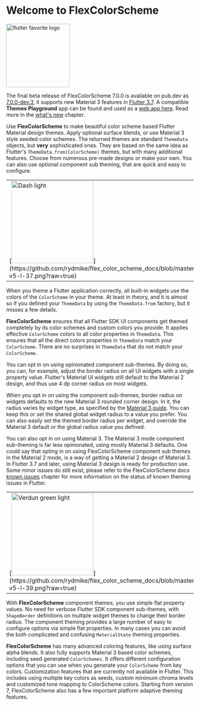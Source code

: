 # Welcome to FlexColorScheme



[<img src="https://github.com/rydmike/flex_color_scheme_docs/blob/master/docs/images/flutter-favorite-logo.png?raw=true?" alt="flutter favorite logo" width="170"/>](https://docs.flutter.dev/development/packages-and-plugins/favorites)

<Info>The final beta release of FlexColorScheme 7.0.0 is available on pub.dev as [7.0.0-dev.3](https://pub.dev/packages/flex_color_scheme/versions/7.0.0-dev.3), it supports new Material 3 features in [Flutter 3.7](https://medium.com/flutter/whats-new-in-flutter-3-7-38cbea71133c). A compatible **Themes Playground** app can be found and used as a [web app here](https://rydmike.com/flexcolorscheme/themesplayground-v7). Read more in the [what's new](/whats_new) chapter.</Info>

Use **FlexColorScheme** to make beautiful color scheme based Flutter Material design themes. Apply optional surface blends, or use Material 3 style seeded color schemes. The returned themes are standard `ThemeData` objects, but **very** sophisticated ones. They are based on the same idea as Flutter's `ThemeData.from(ColorScheme)` themes, but with many additional features. Choose from numerous pre-made designs or make your own. You can also use optional component sub theming, that are quick and easy to configure.

<table>
  <tr>
    <td>[<img src="https://github.com/rydmike/flex_color_scheme_docs/blob/master/docs/images/fcs-v5-l-37.png?raw=true" alt="Dash light" width="220"/>](https://github.com/rydmike/flex_color_scheme_docs/blob/master/docs/images/fcs-v5-l-37.png?raw=true)</td>
    <td>&nbsp;</td>
    <td>[<img src="https://github.com/rydmike/flex_color_scheme_docs/blob/master/docs/images/fcs-v5-d-37.png?raw=true" alt="Dash dark" width="220"/>](https://github.com/rydmike/flex_color_scheme_docs/blob/master/docs/images/fcs-v5-d-37.png?raw=true)</td>
    <td>&nbsp;</td>
    <td>[<img src="https://github.com/rydmike/flex_color_scheme_docs/blob/master/docs/images/fcs-v5-l-38.png?raw=true" alt="M3 baseline light" width="220"/>](https://github.com/rydmike/flex_color_scheme_docs/blob/master/docs/images/fcs-v5-l-38.png?raw=true)</td>
    <td>&nbsp;</td>
    <td>[<img src="https://github.com/rydmike/flex_color_scheme_docs/blob/master/docs/images/fcs-v5-d-38.png?raw=true" alt="M3 baseline dark" width="220"/>](https://github.com/rydmike/flex_color_scheme_docs/blob/master/docs/images/fcs-v5-d-38.png?raw=true)</td>
  </tr>
</table>


When you theme a Flutter application correctly, all built-in widgets use the colors of the `ColorScheme` in your theme. At least in theory, and it is almost so if you defined your `ThemeData` by using the `ThemeData.from` factory, but it misses a few details.

**FlexColorScheme** ensures that all Flutter SDK UI components get themed completely by its color schemes and custom colors you provide. It applies effective `ColorScheme` colors to all color properties in `ThemeData`. This ensures that all the direct colors properties in `ThemeData` match your `ColorScheme`. There are no surprises in `ThemeData` that do not match your `ColorScheme`.

You can opt in on using opinionated component sub-themes. By doing so, you can, for example, adjust the border radius on all UI widgets with a single property value. Flutter's Material UI widgets still default to the Material 2 design, and thus use 4 dp corner radius on most widgets.

When you opt in on using the component sub-themes, border radius on widgets defaults to the new Material 3 rounded corner design. In it, the radius varies by widget type, as specified by the [Material 3 guide](https://m3.material.io/). You can keep this or set the shared global widget radius to a value you prefer. You can also easily set the themed border radius per widget, and override the Material 3 default or the global radius value you defined.

You can also opt in on using Material 3. The Material 3 mode component sub-theming is far less opinionated, using mostly Material 3 defaults. One could say that opting in on using FlexColorScheme component sub themes in the Material 2 mode, is a way of getting a Material 2 design of Material 3. In Flutter 3.7 and later, using Material 3 design is ready for production use. Some minor issues do still exist, please refer to the FlexColorScheme docs [known issues](https://docs.flexcolorscheme.com/known_issues) chapter for more information on the status of known theming issues in Flutter.

<table>
  <tr>
    <td>[<img src="https://github.com/rydmike/flex_color_scheme_docs/blob/master/docs/images/fcs-v5-l-39.png?raw=true" alt="Verdun green light" width="220"/>](https://github.com/rydmike/flex_color_scheme_docs/blob/master/docs/images/fcs-v5-l-39.png?raw=true)</td>
    <td>&nbsp;</td>
    <td>[<img src="https://github.com/rydmike/flex_color_scheme_docs/blob/master/docs/images/fcs-v5-d-39.png?raw=true" alt="Verdun green dark" width="220"/>](https://github.com/rydmike/flex_color_scheme_docs/blob/master/docs/images/fcs-v5-d-39.png?raw=true)</td>
    <td>&nbsp;</td>
    <td>[<img src="https://github.com/rydmike/flex_color_scheme_docs/blob/master/docs/images/fcs-v5-l-40.png?raw=true" alt="Dell genoa light" width="220"/>](https://github.com/rydmike/flex_color_scheme_docs/blob/master/docs/images/fcs-v5-l-40.png?raw=true)</td>
    <td>&nbsp;</td>
    <td>[<img src="https://github.com/rydmike/flex_color_scheme_docs/blob/master/docs/images/fcs-v5-d-40.png?raw=true" alt="Dell genoa dark" width="220"/>](https://github.com/rydmike/flex_color_scheme_docs/blob/master/docs/images/fcs-v5-d-40.png?raw=true)</td>
  </tr>
</table>

With **FlexColorScheme** component themes, you use simple flat property values. No need for verbose Flutter SDK component sub-themes, with `ShapeBorder` definitions on multiple widget themes to change their border radius. The component theming provides a large number of easy to configure options via simple flat properties. In many cases you can avoid the both complicated and confusing `MaterialState` theming properties.

**FlexColorScheme** has many advanced coloring features, like using surface alpha blends. It also fully supports Material 3 based color schemes, including seed generated `ColorSchemes`. It offers different configuration options that you can use when you generate your `ColorScheme` from
key colors. Customization features that are currently not available in Flutter. This includes using multiple key colors as seeds, custom minimum chroma levels and customized tone mapping to ColorScheme colors. Starting from version 7, FlexColorScheme also has a few important platform adaptive theming features.
